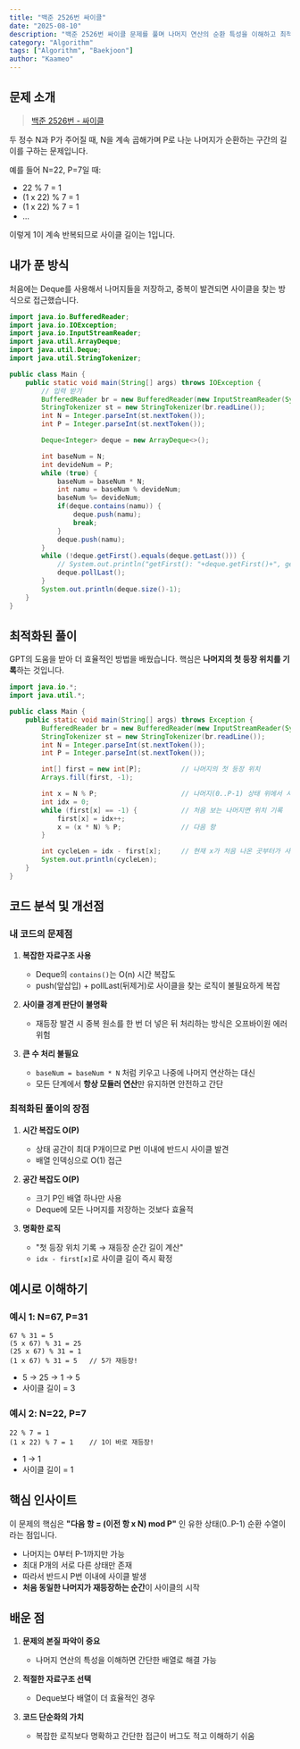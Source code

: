 ```yaml
---
title: "백준 2526번 싸이클"
date: "2025-08-10"
description: "백준 2526번 싸이클 문제를 풀며 나머지 연산의 순환 특성을 이해하고 최적화하는 과정"
category: "Algorithm"
tags: ["Algorithm", "Baekjoon"]
author: "Kaameo"
---
```


## 문제 소개

> [백준 2526번 - 싸이클](https://www.acmicpc.net/problem/2526)

두 정수 N과 P가 주어질 때, N을 계속 곱해가며 P로 나눈 나머지가 순환하는 구간의 길이를 구하는 문제입니다.

예를 들어 N=22, P=7일 때:
- 22 % 7 = 1
- (1 x 22) % 7 = 1
- (1 x 22) % 7 = 1
- ...

이렇게 1이 계속 반복되므로 사이클 길이는 1입니다.

## 내가 푼 방식

처음에는 Deque를 사용해서 나머지들을 저장하고, 중복이 발견되면 사이클을 찾는 방식으로 접근했습니다.

```java
import java.io.BufferedReader;
import java.io.IOException;
import java.io.InputStreamReader;
import java.util.ArrayDeque;
import java.util.Deque;
import java.util.StringTokenizer;

public class Main {
    public static void main(String[] args) throws IOException {
        // 입력 받기
        BufferedReader br = new BufferedReader(new InputStreamReader(System.in));
        StringTokenizer st = new StringTokenizer(br.readLine());
        int N = Integer.parseInt(st.nextToken());
        int P = Integer.parseInt(st.nextToken());

        Deque<Integer> deque = new ArrayDeque<>();

        int baseNum = N;
        int devideNum = P;
        while (true) {
            baseNum = baseNum * N;
            int namu = baseNum % devideNum;
            baseNum %= devideNum;
            if(deque.contains(namu)) {
                deque.push(namu);
                break;
            }
            deque.push(namu);
        }
        while (!deque.getFirst().equals(deque.getLast())) {
            // System.out.println("getFirst(): "+deque.getFirst()+", getLast(): "+deque.getLast());// System.out.println("getFirst(): "+deque.getFirst()+", getLast(): "+deque.getLast());
            deque.pollLast();
        }
        System.out.println(deque.size()-1);
    }
}
```


## 최적화된 풀이

GPT의 도움을 받아 더 효율적인 방법을 배웠습니다. 핵심은 **나머지의 첫 등장 위치를 기록**하는 것입니다.

```java
import java.io.*;
import java.util.*;

public class Main {
    public static void main(String[] args) throws Exception {
        BufferedReader br = new BufferedReader(new InputStreamReader(System.in));
        StringTokenizer st = new StringTokenizer(br.readLine());
        int N = Integer.parseInt(st.nextToken());
        int P = Integer.parseInt(st.nextToken());

        int[] first = new int[P];          // 나머지의 첫 등장 위치
        Arrays.fill(first, -1);

        int x = N % P;                     // 나머지(0..P-1) 상태 위에서 시작
        int idx = 0;
        while (first[x] == -1) {           // 처음 보는 나머지면 위치 기록
            first[x] = idx++;
            x = (x * N) % P;               // 다음 항
        }

        int cycleLen = idx - first[x];     // 현재 x가 처음 나온 곳부터가 사이클
        System.out.println(cycleLen);
    }
}
```

## 코드 분석 및 개선점

### 내 코드의 문제점

1. **복잡한 자료구조 사용**
   - Deque의 `contains()`는 O(n) 시간 복잡도
   - push(앞삽입) + pollLast(뒤제거)로 사이클을 찾는 로직이 불필요하게 복잡

2. **사이클 경계 판단이 불명확**
   - 재등장 발견 시 중복 원소를 한 번 더 넣은 뒤 처리하는 방식은 오프바이원 에러 위험

3. **큰 수 처리 불필요**
   - `baseNum = baseNum * N` 처럼 키우고 나중에 나머지 연산하는 대신
   - 모든 단계에서 **항상 모듈러 연산**만 유지하면 안전하고 간단

### 최적화된 풀이의 장점

1. **시간 복잡도 O(P)**
   - 상태 공간이 최대 P개이므로 P번 이내에 반드시 사이클 발견
   - 배열 인덱싱으로 O(1) 접근

2. **공간 복잡도 O(P)**
   - 크기 P인 배열 하나만 사용
   - Deque에 모든 나머지를 저장하는 것보다 효율적

3. **명확한 로직**
   - "첫 등장 위치 기록 → 재등장 순간 길이 계산"
   - `idx - first[x]`로 사이클 길이 즉시 확정

## 예시로 이해하기

### 예시 1: N=67, P=31
```plaintext
67 % 31 = 5
(5 x 67) % 31 = 25  
(25 x 67) % 31 = 1
(1 x 67) % 31 = 5   // 5가 재등장!
```
- 5 → 25 → 1 → 5
- 사이클 길이 = 3

### 예시 2: N=22, P=7
```plaintext
22 % 7 = 1
(1 x 22) % 7 = 1    // 1이 바로 재등장!
```
- 1 → 1
- 사이클 길이 = 1

## 핵심 인사이트

이 문제의 핵심은 **"다음 항 = (이전 항 x N) mod P"** 인 유한 상태(0..P-1) 순환 수열이라는 점입니다.

- 나머지는 0부터 P-1까지만 가능
- 최대 P개의 서로 다른 상태만 존재
- 따라서 반드시 P번 이내에 사이클 발생
- **처음 동일한 나머지가 재등장하는 순간**이 사이클의 시작

## 배운 점

1. **문제의 본질 파악이 중요**
   - 나머지 연산의 특성을 이해하면 간단한 배열로 해결 가능

2. **적절한 자료구조 선택**
   - Deque보다 배열이 더 효율적인 경우

3. **코드 단순화의 가치**
   - 복잡한 로직보다 명확하고 간단한 접근이 버그도 적고 이해하기 쉬움
